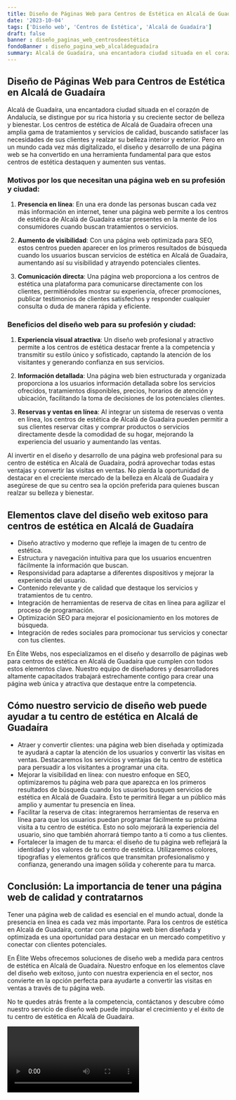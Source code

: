 ```yaml
---
title: Diseño de Páginas Web para Centros de Estética en Alcalá de Guadaíra
date: '2023-10-04'
tags: ['Diseño web', 'Centros de Estética', 'Alcalá de Guadaíra']
draft: false
banner : diseño_paginas_web_centrosdeestética
fondoBanner : diseño_pagina_web_alcaládeguadaíra
summary: Alcalá de Guadaíra, una encantadora ciudad situada en el corazón de Andalucía, se distingue por su rica historia y su creciente sector de belleza y bienestar. Los centros de estética de Alcalá de Guadaíra ofrecen una amplia gama de tratamientos y servicios de calidad, buscando satisfacer las necesidades de sus clientes y realzar su belleza interior y exterior. Pero en un mundo cada vez más digitalizado, el diseño y desarrollo de una página web se ha convertido en una herramienta fundamental para que estos centros de estética destaquen y aumenten sus ventas.
---
```


## Diseño de Páginas Web para Centros de Estética en Alcalá de Guadaíra

Alcalá de Guadaíra, una encantadora ciudad situada en el corazón de Andalucía, se distingue por su rica historia y su creciente sector de belleza y bienestar. Los centros de estética de Alcalá de Guadaíra ofrecen una amplia gama de tratamientos y servicios de calidad, buscando satisfacer las necesidades de sus clientes y realzar su belleza interior y exterior. Pero en un mundo cada vez más digitalizado, el diseño y desarrollo de una página web se ha convertido en una herramienta fundamental para que estos centros de estética destaquen y aumenten sus ventas.

### Motivos por los que necesitan una página web en su profesión y ciudad:

1. **Presencia en línea**: En una era donde las personas buscan cada vez más información en internet, tener una página web permite a los centros de estética de Alcalá de Guadaíra estar presentes en la mente de los consumidores cuando buscan tratamientos o servicios.

2. **Aumento de visibilidad**: Con una página web optimizada para SEO, estos centros pueden aparecer en los primeros resultados de búsqueda cuando los usuarios buscan servicios de estética en Alcalá de Guadaíra, aumentando así su visibilidad y atrayendo potenciales clientes.

3. **Comunicación directa**: Una página web proporciona a los centros de estética una plataforma para comunicarse directamente con los clientes, permitiéndoles mostrar su experiencia, ofrecer promociones, publicar testimonios de clientes satisfechos y responder cualquier consulta o duda de manera rápida y eficiente.

### Beneficios del diseño web para su profesión y ciudad:

1. **Experiencia visual atractiva**: Un diseño web profesional y atractivo permite a los centros de estética destacar frente a la competencia y transmitir su estilo único y sofisticado, captando la atención de los visitantes y generando confianza en sus servicios.

2. **Información detallada**: Una página web bien estructurada y organizada proporciona a los usuarios información detallada sobre los servicios ofrecidos, tratamientos disponibles, precios, horarios de atención y ubicación, facilitando la toma de decisiones de los potenciales clientes.

3. **Reservas y ventas en línea**: Al integrar un sistema de reservas o venta en línea, los centros de estética de Alcalá de Guadaíra pueden permitir a sus clientes reservar citas y comprar productos o servicios directamente desde la comodidad de su hogar, mejorando la experiencia del usuario y aumentando las ventas.

Al invertir en el diseño y desarrollo de una página web profesional para su centro de estética en Alcalá de Guadaíra, podrá aprovechar todas estas ventajas y convertir las visitas en ventas. No pierda la oportunidad de destacar en el creciente mercado de la belleza en Alcalá de Guadaíra y asegúrese de que su centro sea la opción preferida para quienes buscan realzar su belleza y bienestar.

<GifSeo />

<Cta />

## Elementos clave del diseño web exitoso para centros de estética en Alcalá de Guadaíra

- Diseño atractivo y moderno que refleje la imagen de tu centro de estética.
- Estructura y navegación intuitiva para que los usuarios encuentren fácilmente la información que buscan.
- Responsividad para adaptarse a diferentes dispositivos y mejorar la experiencia del usuario.
- Contenido relevante y de calidad que destaque los servicios y tratamientos de tu centro.
- Integración de herramientas de reserva de citas en línea para agilizar el proceso de programación.
- Optimización SEO para mejorar el posicionamiento en los motores de búsqueda.
- Integración de redes sociales para promocionar tus servicios y conectar con tus clientes.

En Élite Webs, nos especializamos en el diseño y desarrollo de páginas web para centros de estética en Alcalá de Guadaíra que cumplen con todos estos elementos clave. Nuestro equipo de diseñadores y desarrolladores altamente capacitados trabajará estrechamente contigo para crear una página web única y atractiva que destaque entre la competencia.

## Cómo nuestro servicio de diseño web puede ayudar a tu centro de estética en Alcalá de Guadaíra

- Atraer y convertir clientes: una página web bien diseñada y optimizada te ayudará a captar la atención de los usuarios y convertir las visitas en ventas. Destacaremos los servicios y ventajas de tu centro de estética para persuadir a los visitantes a programar una cita.
- Mejorar la visibilidad en línea: con nuestro enfoque en SEO, optimizaremos tu página web para que aparezca en los primeros resultados de búsqueda cuando los usuarios busquen servicios de estética en Alcalá de Guadaíra. Esto te permitirá llegar a un público más amplio y aumentar tu presencia en línea.
- Facilitar la reserva de citas: integraremos herramientas de reserva en línea para que los usuarios puedan programar fácilmente su próxima visita a tu centro de estética. Esto no solo mejorará la experiencia del usuario, sino que también ahorrará tiempo tanto a ti como a tus clientes.
- Fortalecer la imagen de tu marca: el diseño de tu página web reflejará la identidad y los valores de tu centro de estética. Utilizaremos colores, tipografías y elementos gráficos que transmitan profesionalismo y confianza, generando una imagen sólida y coherente para tu marca.

## Conclusión: La importancia de tener una página web de calidad y contratarnos

Tener una página web de calidad es esencial en el mundo actual, donde la presencia en línea es cada vez más importante. Para los centros de estética en Alcalá de Guadaíra, contar con una página web bien diseñada y optimizada es una oportunidad para destacar en un mercado competitivo y conectar con clientes potenciales.

En Élite Webs ofrecemos soluciones de diseño web a medida para centros de estética en Alcalá de Guadaíra. Nuestro enfoque en los elementos clave del diseño web exitoso, junto con nuestra experiencia en el sector, nos convierte en la opción perfecta para ayudarte a convertir las visitas en ventas a través de tu página web.

No te quedes atrás frente a la competencia, contáctanos y descubre cómo nuestro servicio de diseño web puede impulsar el crecimiento y el éxito de tu centro de estética en Alcalá de Guadaíra.

<Video />

<CtaBot job='Centros de Estética' city='Alcalá de Guadaíra'/>

<Gmaps query='Alcalá de Guadaíra+españa+maps' />